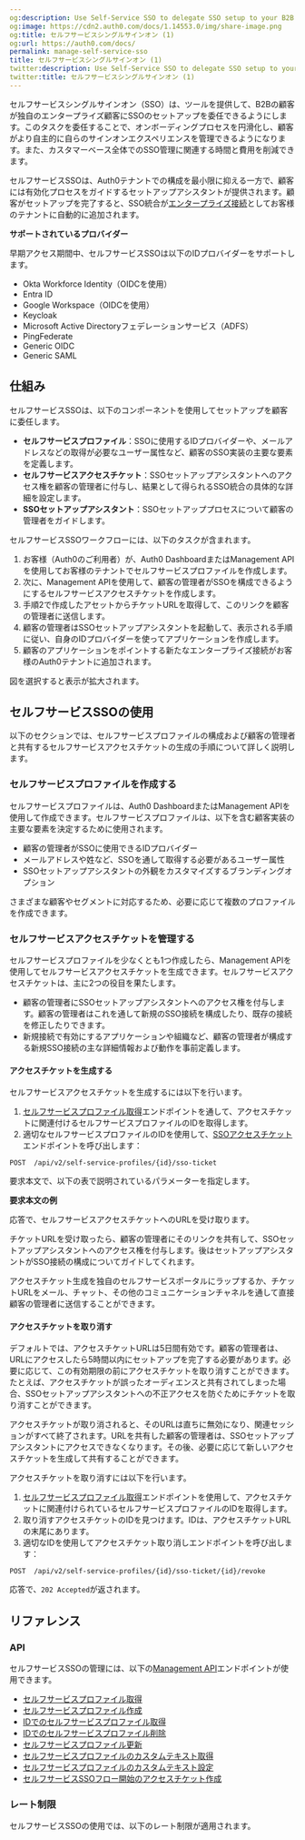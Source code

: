 ```yaml
---
og:description: Use Self-Service SSO to delegate SSO setup to your B2B customers.
og:image: https://cdn2.auth0.com/docs/1.14553.0/img/share-image.png
og:title: セルフサービスシングルサインオン (1)
og:url: https://auth0.com/docs/
permalink: manage-self-service-sso
title: セルフサービスシングルサインオン (1)
twitter:description: Use Self-Service SSO to delegate SSO setup to your B2B customers.
twitter:title: セルフサービスシングルサインオン (1)
---
```




セルフサービスシングルサインオン（SSO）は、ツールを提供して、B2Bの顧客が独自のエンタープライズ顧客にSSOのセットアップを委任できるようにします。このタスクを委任することで、オンボーディングプロセスを円滑化し、顧客がより自主的に自らのサインオンエクスペリエンスを管理できるようになります。また、カスタマーベース全体でのSSO管理に関連する時間と費用を削減できます。 

セルフサービスSSOは、Auth0テナントでの構成を最小限に抑える一方で、顧客には有効化プロセスをガイドするセットアップアシスタントが提供されます。顧客がセットアップを完了すると、SSO統合が[エンタープライズ接続](/enterprise-connections)としてお客様のテナントに自動的に追加されます。

**サポートされているプロバイダー**

早期アクセス期間中、セルフサービスSSOは以下のIDプロバイダーをサポートします。

* Okta Workforce Identity（OIDCを使用）
* Entra ID
* Google Workspace（OIDCを使用）
* Keycloak
* Microsoft Active Directoryフェデレーションサービス（ADFS）
* PingFederate
* Generic OIDC
* Generic SAML

## 仕組み

セルフサービスSSOは、以下のコンポーネントを使用してセットアップを顧客に委任します。

* **セルフサービスプロファイル**：SSOに使用するIDプロバイダーや、メールアドレスなどの取得が必要なユーザー属性など、顧客のSSO実装の主要な要素を定義します。
* **セルフサービスアクセスチケット**：SSOセットアップアシスタントへのアクセス権を顧客の管理者に付与し、結果として得られるSSO統合の具体的な詳細を設定します。
* **SSOセットアップアシスタント**：SSOセットアッププロセスについて顧客の管理者をガイドします。

セルフサービスSSOワークフローには、以下のタスクが含まれます。

1. お客様（Auth0のご利用者）が、Auth0 DashboardまたはManagement APIを使用してお客様のテナントでセルフサービスプロファイルを作成します。
2. 次に、Management APIを使用して、顧客の管理者がSSOを構成できるようにするセルフサービスアクセスチケットを作成します。
3. 手順2で作成したアセットからチケットURLを取得して、このリンクを顧客の管理者に送信します。
4. 顧客の管理者はSSOセットアップアシスタントを起動して、表示される手順に従い、自身のIDプロバイダーを使ってアプリケーションを作成します。
5. 顧客のアプリケーションをポイントする新たなエンタープライズ接続がお客様のAuth0テナントに追加されます。

図を選択すると表示が拡大されます。

## セルフサービスSSOの使用

以下のセクションでは、セルフサービスプロファイルの構成および顧客の管理者と共有するセルフサービスアクセスチケットの生成の手順について詳しく説明します。

### セルフサービスプロファイルを作成する

セルフサービスプロファイルは、Auth0 DashboardまたはManagement APIを使用して作成できます。セルフサービスプロファイルは、以下を含む顧客実装の主要な要素を決定するために使用されます。

* 顧客の管理者がSSOに使用できるIDプロバイダー
* メールアドレスや姓など、SSOを通して取得する必要があるユーザー属性
* SSOセットアップアシスタントの外観をカスタマイズするブランディングオプション

さまざまな顧客やセグメントに対応するため、必要に応じて複数のプロファイルを作成できます。 



### セルフサービスアクセスチケットを管理する

セルフサービスプロファイルを少なくとも1つ作成したら、Management APIを使用してセルフサービスアクセスチケットを生成できます。セルフサービスアクセスチケットは、主に2つの役目を果たします。

* 顧客の管理者にSSOセットアップアシスタントへのアクセス権を付与します。顧客の管理者はこれを通して新規のSSO接続を構成したり、既存の接続を修正したりできます。
* 新規接続で有効にするアプリケーションや組織など、顧客の管理者が構成する新規SSO接続の主な詳細情報および動作を事前定義します。

#### アクセスチケットを生成する

セルフサービスアクセスチケットを生成するには以下を行います。

1. [セルフサービスプロファイル取得](/api/management/v2/self-service-profiles/get-self-service-profiles)エンドポイントを通して、アクセスチケットに関連付けるセルフサービスプロファイルのIDを取得します。
2. 適切なセルフサービスプロファイルのIDを使用して、[SSOアクセスチケット](/api/management/v2/self-service-profiles/post-sso-ticket)エンドポイントを呼び出します：

`POST  /api/v2/self-service-profiles/{id}/sso-ticket`

要求本文で、以下の表で説明されているパラメーターを指定します。





**要求本文の例**



応答で、セルフサービスアクセスチケットへのURLを受け取ります。 





チケットURLを受け取ったら、顧客の管理者にそのリンクを共有して、SSOセットアップアシスタントへのアクセス権を付与します。後はセットアップアシスタントがSSO接続の構成についてガイドしてくれます。

アクセスチケット生成を独自のセルフサービスポータルにラップするか、チケットURLをメール、チャット、その他のコミュニケーションチャネルを通して直接顧客の管理者に送信することができます。

#### アクセスチケットを取り消す

デフォルトでは、アクセスチケットURLは5日間有効です。顧客の管理者は、URLにアクセスしたら5時間以内にセットアップを完了する必要があります。必要に応じて、この有効期限の前にアクセスチケットを取り消すことができます。たとえば、アクセスチケットが誤ったオーディエンスと共有されてしまった場合、SSOセットアップアシスタントへの不正アクセスを防ぐためにチケットを取り消すことができます。

アクセスチケットが取り消されると、そのURLは直ちに無効になり、関連セッションがすべて終了されます。URLを共有した顧客の管理者は、SSOセットアップアシスタントにアクセスできなくなります。その後、必要に応じて新しいアクセスチケットを生成して共有することができます。

アクセスチケットを取り消すには以下を行います。

1. [セルフサービスプロファイル取得](/api/management/v2/self-service-profiles/get-self-service-profiles)エンドポイントを使用して、アクセスチケットに関連付けられているセルフサービスプロファイルのIDを取得します。
2. 取り消すアクセスチケットのIDを見つけます。IDは、アクセスチケットURLの末尾にあります。
3. 適切なIDを使用してアクセスチケット取り消しエンドポイントを呼び出します：

`POST  /api/v2/self-service-profiles/{id}/sso-ticket/{id}/revoke`

応答で、`202 Accepted`が返されます。 

## リファレンス

### API

セルフサービスSSOの管理には、以下の[Management API](/api/management/v2/introduction)エンドポイントが使用できます。

* [セルフサービスプロファイル取得](/api/management/v2/self-service-profiles/get-self-service-profiles)
* [セルフサービスプロファイル作成](/api/management/v2/self-service-profiles/post-self-service-profiles)
* [IDでのセルフサービスプロファイル取得](/api/management/v2/self-service-profiles/get-self-service-profiles-by-id)
* [IDでのセルフサービスプロファイル削除](/api/management/v2/self-service-profiles/delete-self-service-profiles-by-id)
* [セルフサービスプロファイル更新](/api/management/v2/self-service-profiles/patch-self-service-profiles-by-id)
* [セルフサービスプロファイルのカスタムテキスト取得](/api/management/v2/self-service-profiles/get-self-service-profile-custom-text)
* [セルフサービスプロファイルのカスタムテキスト設定](/api/management/v2/self-service-profiles/put-self-service-profile-custom-text)
* [セルフサービスSSOフロー開始のアクセスチケット作成](/api/management/v2/self-service-profiles/post-sso-ticket)

### レート制限

セルフサービスSSOの使用では、以下のレート制限が適用されます。